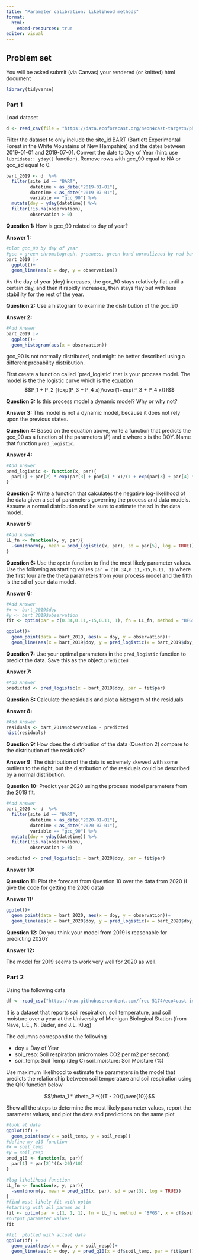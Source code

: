 ```yaml
---
title: "Parameter calibration: likelihood methods"
format: 
  html: 
    embed-resources: true
editor: visual
---
```


## Problem set

You will be asked submit (via Canvas) your rendered (or knitted) html document

```r
library(tidyverse)
```

### Part 1

Load dataset

```r
d <- read_csv(file = "https://data.ecoforecast.org/neon4cast-targets/phenology/phenology-targets.csv.gz", show_col_types = FALSE)
```

Filter the dataset to only include the site_id BART (Bartlett Experimental Forest in the White Mountains of New Hampshire) and the dates between 2019-01-01 and 2019-07-01. Convert the date to Day of Year (hint: use `lubridate:: yday()` function). Remove rows with gcc_90 equal to NA or gcc_sd equal to 0.

```r
bart_2019 <- d  %>%
  filter(site_id == "BART",
         datetime > as_date("2019-01-01"),
         datetime < as_date("2019-07-01"),
         variable == "gcc_90") %>%
  mutate(doy = yday(datetime)) %>% 
  filter(!is.na(observation),
         observation > 0)
```

**Question 1:** How is gcc_90 related to day of year?

**Answer 1:**

```r
#plot gcc_90 by day of year
#gcc = green chromatograph, greeness, green band normalizaed by red band and brightness
bart_2019 |> 
  ggplot()+
  geom_line(aes(x = doy, y = observation))
```

As the day of year (doy) increases, the gcc_90 stays relatively flat until a certain day, and then it rapidly increases, then stays flay but with less stabililty for the rest of the year.

**Question 2:** Use a histogram to examine the distribution of the gcc_90

**Answer 2:**

```r
#Add Answer
bart_2019 |> 
  ggplot()+
  geom_histogram(aes(x = observation))
```

gcc_90 is not normally distributed, and might be better described using a different probability distribution.

First create a function called \`pred_logistic' that is your process model. The model is the the logistic curve which is the equation $$P_1 + P_2 {{exp(P_3 + P_4 x)}\over{1+exp(P_3 + P_4 x)}}$$

**Question 3:** Is this process model a dynamic model? Why or why not?

**Answer 3:** This model is not a dynamic model, because it does not rely upon the previous states.

**Question 4:** Based on the equation above, write a function that predicts the gcc_90 as a function of the parameters ($P$) and x where x is the DOY. Name that function `pred_logistic`.

**Answer 4:**

```r
#Add Answer
pred_logistic <- function(x, par){
  par[1] + par[2] * exp(par[3] + par[4] * x)/(1 + exp(par[3] + par[4] * x))
}
```

**Question 5:** Write a function that calculates the negative log-likelihood of the data given a set of parameters governing the process and data models. Assume a normal distribution and be sure to estimate the sd in the data model.

**Answer 5:**

```r
#Add Answer
LL_fn <- function(x, y, par){
  -sum(dnorm(y, mean = pred_logistic(x, par), sd = par[5], log = TRUE))
}
```

**Question 6:** Use the `optim` function to find the most likely parameter values. Use the following as starting values `par = c(0.34,0.11,-15,0.11, 1)` where the first four are the theta parameters from your process model and the fifth is the sd of your data model.

**Answer 6:**

```r
#Add Answer
#x <- bart_2019$doy
#y <- bart_2019$observation
fit <- optim(par = c(0.34,0.11,-15,0.11, 1), fn = LL_fn, method = "BFGS", x = bart_2019$doy, y = bart_2019$observation)

```

```r
ggplot()+
  geom_point(data = bart_2019, aes(x = doy, y = observation))+
  geom_line(aes(x = bart_2019$doy, y = pred_logistic(x = bart_2019$doy, par = fit$par)))
```

**Question 7:** Use your optimal parameters in the `pred_logistic` function to predict the data. Save this as the object `predicted`

**Answer 7:**

```r
#Add Answer
predicted <- pred_logistic(x = bart_2019$doy, par = fit$par)
```

**Question 8:** Calculate the residuals and plot a histogram of the residuals

**Answer 8:**

```r
#Add Answer
residuals <- bart_2019$observation - predicted
hist(residuals)
```

**Question 9:** How does the distribution of the data (Question 2) compare to the distribution of the residuals?

**Answer 9:** The distribution of the data is extremely skewed with some outliers to the right, but the distribution of the residuals could be described by a normal distribution.

**Question 10:** Predict year 2020 using the process model parameters from the 2019 fit.

```r
#Add Answer
bart_2020 <- d  %>%
  filter(site_id == "BART",
         datetime > as_date("2020-01-01"),
         datetime < as_date("2020-07-01"),
         variable == "gcc_90") %>%
  mutate(doy = yday(datetime)) %>% 
  filter(!is.na(observation),
         observation > 0)

predicted <- pred_logistic(x = bart_2020$doy, par = fit$par)

```

**Answer 10:**

**Question 11:** Plot the forecast from Question 10 over the data from 2020 (I give the code for getting the 2020 data)

**Answer 11:**

```r

ggplot()+
  geom_point(data = bart_2020, aes(x = doy, y = observation))+
  geom_line(aes(x = bart_2020$doy, y = pred_logistic(x = bart_2020$doy, par = fit$par)))

```

**Question 12:** Do you think your model from 2019 is reasonable for predicting 2020?

**Answer 12:**

The model for 2019 seems to work very well for 2020 as well.

### Part 2 {#sec-q10}

Using the following data

```r
df <- read_csv("https://raw.githubusercontent.com/frec-5174/eco4cast-in-R-book/main/data/soil_respiration_module_data.csv", show_col_types = FALSE)
```

It is a dataset that reports soil respiration, soil temperature, and soil moisture over a year at the University of Michigan Biological Station (from Nave, L.E., N. Bader, and J.L. Klug)

The columns correspond to the following

-   doy = Day of Year\
-   soil_resp: Soil respiration (micromoles CO2 per m2 per second)\
-   soil_temp: Soil Temp (deg C) soil_moisture: Soil Moisture (%)\

Use maximum likelihood to estimate the parameters in the model that predicts the relationship between soil temperature and soil respiration using the Q10 function below

$$\theta_1 * \theta_2 ^{{(T - 20)}\over{10}}$$

Show all the steps to determine the most likely parameter values, report the parameter values, and plot the data and predictions on the same plot

```r
#look at data
ggplot(df) +
  geom_point(aes(x = soil_temp, y = soil_resp))
#define my q10 function
#x = soil_temp
#y = soil_resp
pred_q10 <- function(x, par){
  par[1] * par[2]^((x-20)/10)
}

#log likelihood function
LL_fn <- function(x, y, par){
  -sum(dnorm(y, mean = pred_q10(x, par), sd = par[3], log = TRUE))
}
#find most likely fit with optim
#starting with all params as 1
fit <- optim(par = c(1, 1, 1), fn = LL_fn, method = "BFGS", x = df$soil_temp, y = df$soil_resp)
#output parameter values
fit

#fit  plotted with actual data
ggplot(df) +
  geom_point(aes(x = doy, y = soil_resp))+
  geom_line(aes(x = doy, y = pred_q10(x = df$soil_temp, par = fit$par)))
```
